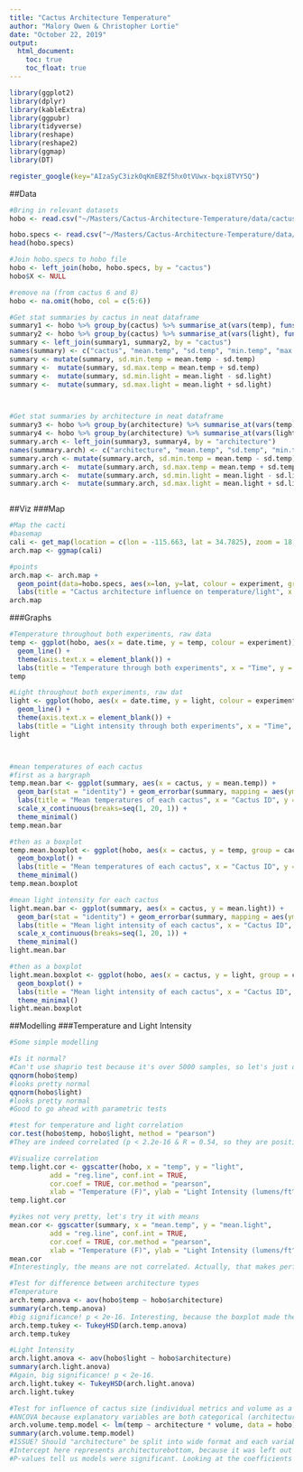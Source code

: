 ```yaml
---
title: "Cactus Architecture Temperature"
author: "Malory Owen & Christopher Lortie"
date: "October 22, 2019"
output:
  html_document:
    toc: true
    toc_float: true
---
```

```r
library(ggplot2)
library(dplyr)
library(kableExtra)
library(ggpubr)
library(tidyverse)
library(reshape)
library(reshape2)
library(ggmap)
library(DT)

register_google(key="AIzaSyC3izk0qKmEBZf5hx0tVUwx-bqxi8TVY5Q")
```



##Data
```r
#Bring in relevant datasets
hobo <- read.csv("~/Masters/Cactus-Architecture-Temperature/data/cactus_architecture_temperature.csv")

hobo.specs <- read.csv("~/Masters/Cactus-Architecture-Temperature/data/pendant_specs.csv")
head(hobo.specs)

#Join hobo.specs to hobo file
hobo <- left_join(hobo, hobo.specs, by = "cactus")
hobo$X <- NULL

#remove na (from cactus 6 and 8)
hobo <- na.omit(hobo, col = c(5:6))

#Get stat summaries by cactus in neat dataframe
summary1 <- hobo %>% group_by(cactus) %>% summarise_at(vars(temp), funs(mean, sd, min, max))
summary2 <- hobo %>% group_by(cactus) %>% summarise_at(vars(light), funs(mean, sd, min, max))
summary <- left_join(summary1, summary2, by = "cactus")
names(summary) <- c("cactus", "mean.temp", "sd.temp", "min.temp", "max.temp", "mean.light", "sd.light", "min.light", "max.light")
summary <- mutate(summary, sd.min.temp = mean.temp - sd.temp) 
summary <-  mutate(summary, sd.max.temp = mean.temp + sd.temp)
summary <-  mutate(summary, sd.min.light = mean.light - sd.light)
summary <-  mutate(summary, sd.max.light = mean.light + sd.light)



#Get stat summaries by architecture in neat dataframe
summary3 <- hobo %>% group_by(architecture) %>% summarise_at(vars(temp), funs(mean, sd, min, max))
summary4 <- hobo %>% group_by(architecture) %>% summarise_at(vars(light), funs(mean, sd, min, max))
summary.arch <- left_join(summary3, summary4, by = "architecture")
names(summary.arch) <- c("architecture", "mean.temp", "sd.temp", "min.temp", "max.temp", "mean.light", "sd.light", "min.light", "max.light")
summary.arch <- mutate(summary.arch, sd.min.temp = mean.temp - sd.temp) 
summary.arch <-  mutate(summary.arch, sd.max.temp = mean.temp + sd.temp)
summary.arch <-  mutate(summary.arch, sd.min.light = mean.light - sd.light)
summary.arch <-  mutate(summary.arch, sd.max.light = mean.light + sd.light)



```

##Viz
###Map
```r
#Map the cacti
#basemap
cali <- get_map(location = c(lon = -115.663, lat = 34.7825), zoom = 18, color="bw")
arch.map <- ggmap(cali)

#points
arch.map <- arch.map +
  geom_point(data=hobo.specs, aes(x=lon, y=lat, colour = experiment, group = experiment), alpha = 3/10, size =4) +
  labs(title = "Cactus architecture influence on temperature/light", x = "longitude", y = "latitude", color = "experiment") 
arch.map

```

###Graphs
```r
#Temperature throughout both experiments, raw data
temp <- ggplot(hobo, aes(x = date.time, y = temp, colour = experiment)) +
  geom_line() +
  theme(axis.text.x = element_blank()) +
  labs(title = "Temperature through both experiments", x = "Time", y = "Tempearture (F)", color = "Experiment")
temp 

#Light throughout both experiments, raw dat
light <- ggplot(hobo, aes(x = date.time, y = light, colour = experiment)) +
  geom_line() +
  theme(axis.text.x = element_blank()) +
  labs(title = "Light intensity through both experiments", x = "Time", y = "Light (Lumens/ft^2)", color = "Experiment")
light



#mean temperatures of each cactus
#first as a bargraph
temp.mean.bar <- ggplot(summary, aes(x = cactus, y = mean.temp)) +
  geom_bar(stat = "identity") + geom_errorbar(summary, mapping = aes(ymin = sd.min.temp, ymax = sd.max.temp)) +
  labs(title = "Mean temperatures of each cactus", x = "Cactus ID", y = "Mean Temperature (F)") +
  scale_x_continuous(breaks=seq(1, 20, 1)) +
  theme_minimal()
temp.mean.bar

#then as a boxplot
temp.mean.boxplot <- ggplot(hobo, aes(x = cactus, y = temp, group = cactus)) +
  geom_boxplot() +
  labs(title = "Mean temperatures of each cactus", x = "Cactus ID", y = "Mean temperature (F)") +
  theme_minimal()
temp.mean.boxplot

#mean light intensity for each cactus
light.mean.bar <- ggplot(summary, aes(x = cactus, y = mean.light)) +
  geom_bar(stat = "identity") + geom_errorbar(summary, mapping = aes(ymin = sd.min.temp, ymax = sd.max.temp)) + 
  labs(title = "Mean light intensity of each cactus", x = "Cactus ID", y = "Mean Light Intensity (Lumns/ft^2)") + 
  scale_x_continuous(breaks=seq(1, 20, 1)) +
  theme_minimal()
light.mean.bar

#then as a boxplot
light.mean.boxplot <- ggplot(hobo, aes(x = cactus, y = light, group = cactus)) +
  geom_boxplot() +
  labs(title = "Mean light intensity of each cactus", x = "Cactus ID", y = "Mean temperature (F)") +
  theme_minimal()
light.mean.boxplot

```

##Modelling
###Temperature and Light Intensity
```r
#Some simple modelling

#Is it normal? 
#Can't use shaprio test because it's over 5000 samples, so let's just do some normal q-q plots
qqnorm(hobo$temp)
#looks pretty normal
qqnorm(hobo$light)
#looks pretty normal
#Good to go ahead with parametric tests

#test for temperature and light correlation
cor.test(hobo$temp, hobo$light, method = "pearson")
#They are indeed correlated (p < 2.2e-16 & R = 0.54, so they are positively correlated)

#Visualize correlation
temp.light.cor <- ggscatter(hobo, x = "temp", y = "light", 
          add = "reg.line", conf.int = TRUE, 
          cor.coef = TRUE, cor.method = "pearson",
          xlab = "Temperature (F)", ylab = "Light Intensity (lumens/ft^2")
temp.light.cor

#yikes not very pretty, let's try it with means
mean.cor <- ggscatter(summary, x = "mean.temp", y = "mean.light", 
          add = "reg.line", conf.int = TRUE, 
          cor.coef = TRUE, cor.method = "pearson",
          xlab = "Temperature (F)", ylab = "Light Intensity (lumens/ft^2")
mean.cor
#Interestingly, the means are not correlated. Actually, that makes perfect sense...

#Test for difference between architecture types
#Temperature
arch.temp.anova <- aov(hobo$temp ~ hobo$architecture)
summary(arch.temp.anova)
#big significance! p < 2e-16. Interesting, because the boxplot made them look not very different
arch.temp.tukey <- TukeyHSD(arch.temp.anova)
arch.temp.tukey

#Light Intensity
arch.light.anova <- aov(hobo$light ~ hobo$architecture)
summary(arch.light.anova)
#Again, big significance! p < 2e-16. 
arch.light.tukey <- TukeyHSD(arch.light.anova)
arch.light.tukey

#Test for influence of cactus size (individual metrics and volume as a whole) on temperature for each architecture type
#ANCOVA because explanatory variables are both categorical (architecture type) and continuous (size)
arch.volume.temp.model <- lm(temp ~ architecture * volume, data = hobo)
summary(arch.volume.temp.model)
#ISSUE? Should "architecture" be split into wide format and each variable (top, middle and bottom) be treated as an indivdiual covariate?
#Intercept here represents architecturebottom, because it was left out as the reference variable?
#P-values tell us models were significant. Looking at the coefficients estimates, it appears that the middle is about 6 degree cooler than the bottom, and the top is about 5 degree cooler. But when you consider volume of the cactus as an influencing factor (:) then the middle is only 1 degree cooler than the bottom (but this model was not significant so ignore it), and the top is 8 degrees hotter (This makes so much sense!) Bigger cacti provide more shade to the bottom, smaller plants don't!!
```


